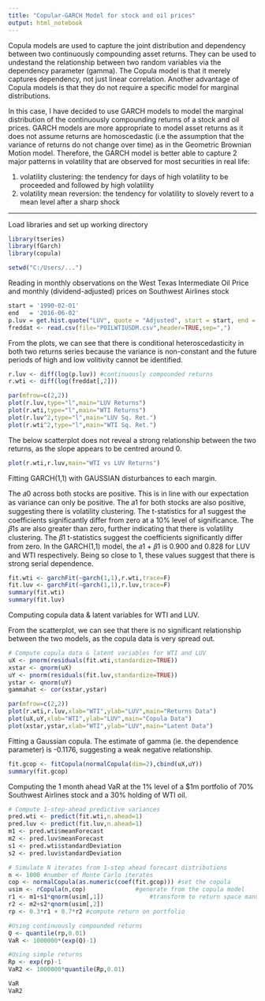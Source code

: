 ---
title: "Copular-GARCH Model for stock and oil prices"
output: html_notebook
---
Copula models are used to capture the joint distribution and dependency between two continuously compounding asset returns. They can be used to undestand the relationship between two random variables via the dependency parameter (gamma). The Copula model is that it merely captures dependency, not just linear correlation. Another advantage of Copula models is that they do not require a specific model for marginal distributions. 

In this case, I have decided to use GARCH models to model the marginal distribution of the continuously compounding returns of a stock and oil prices. GARCH models are more appropriate to model asset returns as it does not assume returns are homoscedastic (i.e the assumption that the variance of returns do not change over time) as in the Geometric Brownian Motion model. Therefore, the GARCH model is better able to capture 2 major patterns in volatility that are observed for most securities in real life: 

1) volatility clustering: the tendency for days of high volatility to be proceeded and followed by high volatility
2) volatility mean reversion: the tendency for volatility to slovely revert to a mean level after a sharp shock

---
Load libraries and set up working directory 

```{r}
library(tseries)
library(fGarch)
library(copula)

setwd("C:/Users/...")
```

Reading in monthly observations on the West Texas Intermediate Oil Price and monthly (dividend-adjusted) prices on Southwest Airlines stock

```{r}
start = '1990-02-01'
end   = '2016-06-02'
p.luv = get.hist.quote("LUV", quote = "Adjusted", start = start, end = end, retclass = "zoo", compression = "m")
freddat <- read.csv(file="POILWTIUSDM.csv",header=TRUE,sep=",") 

```

From the plots, we can see that there is conditional heteroscedasticity in both two returns series because the variance is non-constant and the future periods of high and low volitivity cannot be identified.

```{r}
r.luv <- diff(log(p.luv)) #continuously compounded returns
r.wti <- diff(log(freddat[,2]))

par(mfrow=c(2,2))
plot(r.luv,type="l",main="LUV Returns")
plot(r.wti,type="l",main="WTI Returns")
plot(r.luv^2,type="l",main="LUV Sq. Ret.")
plot(r.wti^2,type="l",main="WTI Sq. Ret.")

```

The below scatterplot does not reveal a strong relationship between the two returns, as the slope appears to be centred around 0.

```{r}
plot(r.wti,r.luv,main="WTI vs LUV Returns")

```

Fitting GARCH(1,1) with GAUSSIAN disturbances to each margin.

The 𝑎0 across both stocks are positive. This is in line with our expectation as variance can only be positive. The 𝑎1 for both stocks are also positive, suggesting there is volatility clustering. The t-statistics for 𝑎1 suggest the coefficients significantly differ from zero at a 10% level of significance. The 𝛽1s are also greater than zero, further indicating that there is volatility clustering. The 𝛽1 t-statistics suggest the coefficients significantly differ from zero. In the GARCH(1,1) model, the 𝑎1 + 𝛽1 is 0.900 and 0.828 for LUV and WTI respectively. Being so close to 1, these values suggest that there is strong serial dependence.

```{r}
fit.wti <- garchFit(~garch(1,1),r.wti,trace=F)
fit.luv <- garchFit(~garch(1,1),r.luv,trace=F)
summary(fit.wti)
summary(fit.luv)
```

Computing copula data & latent variables for WTI and LUV.

From the scatterplot, we can see that there is no significant relationship between the two models, as the copula data is very spread out.

```{r}
# Compute copula data & latent variables for WTI and LUV
uX <- pnorm(residuals(fit.wti,standardize=TRUE))
xstar <- qnorm(uX)
uY <- pnorm(residuals(fit.luv,standardize=TRUE))
ystar <- qnorm(uY)
gammahat <- cor(xstar,ystar)

par(mfrow=c(2,2))
plot(r.wti,r.luv,xlab="WTI",ylab="LUV",main="Returns Data")
plot(uX,uY,xlab="WTI",ylab="LUV",main="Copula Data")
plot(xstar,ystar,xlab="WTI",ylab="LUV",main="Latent Data")
```

Fitting a Gaussian copula. The estimate of gamma (ie. the dependence parameter) is -0.1176, suggesting a weak negative relationship.

```{r}
fit.gcop <- fitCopula(normalCopula(dim=2),cbind(uX,uY))
summary(fit.gcop)

```

Computing the 1 month ahead VaR at the 1% level of a $1m portfolio of 70% Southwest Airlines stock and a 30% holding of WTI oil.

```{r}
# Compute 1-step-ahead predictive variances
pred.wti <- predict(fit.wti,n.ahead=1)
pred.luv <- predict(fit.luv,n.ahead=1)
m1 <- pred.wti$meanForecast
m2 <- pred.luv$meanForecast
s1 <- pred.wti$standardDeviation
s2 <- pred.luv$standardDeviation

# Simulate N iterates from 1-step ahead forecast distributions
n <- 1000 #number of Monte Carlo iterates 
cop <- normalCopula(as.numeric(coef(fit.gcop))) #set the copula 
usim <- rCopula(n,cop) 				#generate from the copula model
r1 <- m1+s1*qnorm(usim[,1]) 			#transform to return space manually
r2 <- m2+s2*qnorm(usim[,2])
rp <- 0.3*r1 + 0.7*r2 #compute return on portfolio

#Using continuously compounded returns
Q <- quantile(rp,0.01) 
VaR <- 1000000*(exp(Q)-1)				

#Using simple returns
Rp <- exp(rp)-1 
VaR2 <- 1000000*quantile(Rp,0.01) 

VaR
VaR2 
```
